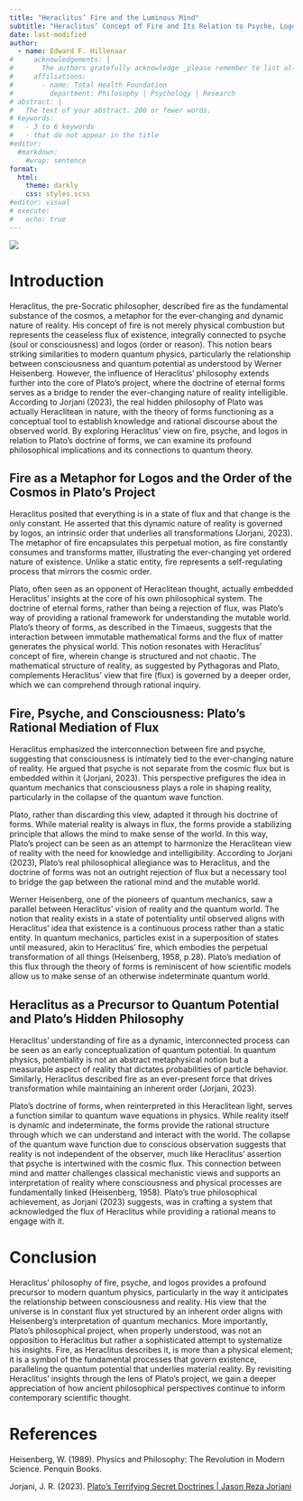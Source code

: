 ```yaml
---
title: "Heraclitus’ Fire and the Luminous Mind"
subtitle: "Heraclitus’ Concept of Fire and Its Relation to Psyche, Logos, and Quantum Potential in Plato’s Philosophical Project"
date: last-modified
author:
  - name: Edward F. Hillenaar
#     acknowledgements: | 
#       The authors gratefully acknowledge _please remember to list all relevant funding sources in the non-anonymized (unblinded) version_.
#     affiliations:
#       - name: Total Health Foundation
#         department: Philosophy | Psychology | Research
# abstract: |
#   The text of your abstract. 200 or fewer words.
# keywords:
#   - 3 to 6 keywords
#   - that do not appear in the title
#editor: 
  #markdown: 
    #wrap: sentence
format: 
  html:
    theme: darkly
    css: styles.scss
#editor: visual
# execute: 
#   echo: true
---
```


![](heraclitus_fire.png)

# **Introduction**

Heraclitus, the pre-Socratic philosopher, described fire as the fundamental substance of the cosmos, a metaphor for the ever-changing and dynamic nature of reality. His concept of fire is not merely physical combustion but represents the ceaseless flux of existence, integrally connected to psyche (soul or consciousness) and logos (order or reason). This notion bears striking similarities to modern quantum physics, particularly the relationship between consciousness and quantum potential as understood by Werner Heisenberg. However, the influence of Heraclitus’ philosophy extends further into the core of Plato’s project, where the doctrine of eternal forms serves as a bridge to render the ever-changing nature of reality intelligible. According to Jorjani (2023), the real hidden philosophy of Plato was actually Heraclitean in nature, with the theory of forms functioning as a conceptual tool to establish knowledge and rational discourse about the observed world. By exploring Heraclitus' view on fire, psyche, and logos in relation to Plato’s doctrine of forms, we can examine its profound philosophical implications and its connections to quantum theory.

## **Fire as a Metaphor for Logos and the Order of the Cosmos in Plato’s Project**

Heraclitus posited that everything is in a state of flux and that change is the only constant. He asserted that this dynamic nature of reality is governed by logos, an intrinsic order that underlies all transformations (Jorjani, 2023). The metaphor of fire encapsulates this perpetual motion, as fire constantly consumes and transforms matter, illustrating the ever-changing yet ordered nature of existence. Unlike a static entity, fire represents a self-regulating process that mirrors the cosmic order.

Plato, often seen as an opponent of Heraclitean thought, actually embedded Heraclitus’ insights at the core of his own philosophical system. The doctrine of eternal forms, rather than being a rejection of flux, was Plato’s way of providing a rational framework for understanding the mutable world. Plato’s theory of forms, as described in the Timaeus, suggests that the interaction between immutable mathematical forms and the flux of matter generates the physical world. This notion resonates with Heraclitus' concept of fire, wherein change is structured and not chaotic. The mathematical structure of reality, as suggested by Pythagoras and Plato, complements Heraclitus' view that fire (flux) is governed by a deeper order, which we can comprehend through rational inquiry.

## **Fire, Psyche, and Consciousness: Plato’s Rational Mediation of Flux**

Heraclitus emphasized the interconnection between fire and psyche, suggesting that consciousness is intimately tied to the ever-changing nature of reality. He argued that psyche is not separate from the cosmic flux but is embedded within it (Jorjani, 2023). This perspective prefigures the idea in quantum mechanics that consciousness plays a role in shaping reality, particularly in the collapse of the quantum wave function.

Plato, rather than discarding this view, adapted it through his doctrine of forms. While material reality is always in flux, the forms provide a stabilizing principle that allows the mind to make sense of the world. In this way, Plato’s project can be seen as an attempt to harmonize the Heraclitean view of reality with the need for knowledge and intelligibility. According to Jorjani (2023), Plato’s real philosophical allegiance was to Heraclitus, and the doctrine of forms was not an outright rejection of flux but a necessary tool to bridge the gap between the rational mind and the mutable world.

Werner Heisenberg, one of the pioneers of quantum mechanics, saw a parallel between Heraclitus' vision of reality and the quantum world. The notion that reality exists in a state of potentiality until observed aligns with Heraclitus' idea that existence is a continuous process rather than a static entity. In quantum mechanics, particles exist in a superposition of states until measured, akin to Heraclitus' fire, which embodies the perpetual transformation of all things (Heisenberg, 1958, p.28). Plato’s mediation of this flux through the theory of forms is reminiscent of how scientific models allow us to make sense of an otherwise indeterminate quantum world.

## **Heraclitus as a Precursor to Quantum Potential and Plato’s Hidden Philosophy**

Heraclitus' understanding of fire as a dynamic, interconnected process can be seen as an early conceptualization of quantum potential. In quantum physics, potentiality is not an abstract metaphysical notion but a measurable aspect of reality that dictates probabilities of particle behavior. Similarly, Heraclitus described fire as an ever-present force that drives transformation while maintaining an inherent order (Jorjani, 2023).

Plato’s doctrine of forms, when reinterpreted in this Heraclitean light, serves a function similar to quantum wave equations in physics. While reality itself is dynamic and indeterminate, the forms provide the rational structure through which we can understand and interact with the world. The collapse of the quantum wave function due to conscious observation suggests that reality is not independent of the observer, much like Heraclitus' assertion that psyche is intertwined with the cosmic flux. This connection between mind and matter challenges classical mechanistic views and supports an interpretation of reality where consciousness and physical processes are fundamentally linked (Heisenberg, 1958). Plato’s true philosophical achievement, as Jorjani (2023) suggests, was in crafting a system that acknowledged the flux of Heraclitus while providing a rational means to engage with it.

# **Conclusion**

Heraclitus’ philosophy of fire, psyche, and logos provides a profound precursor to modern quantum physics, particularly in the way it anticipates the relationship between consciousness and reality. His view that the universe is in constant flux yet structured by an inherent order aligns with Heisenberg’s interpretation of quantum mechanics. More importantly, Plato’s philosophical project, when properly understood, was not an opposition to Heraclitus but rather a sophisticated attempt to systematize his insights. Fire, as Heraclitus describes it, is more than a physical element; it is a symbol of the fundamental processes that govern existence, paralleling the quantum potential that underlies material reality. By revisiting Heraclitus' insights through the lens of Plato’s project, we gain a deeper appreciation of how ancient philosophical perspectives continue to inform contemporary scientific thought.

# **References**

Heisenberg, W. (1989). Physics and Philosophy: The Revolution in Modern Science. Penquin Books.

Jorjani, J. R. (2023). [Plato's Terrifying Secret Doctrines | Jason Reza Jorjani](https://www.youtube.com/watch?v=lBRebPG_NK4)
